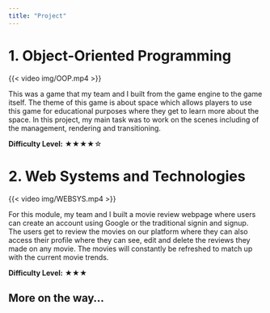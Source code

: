 ```yaml
---
title: "Project"
---
```


# 1. Object-Oriented Programming

{{< video img/OOP.mp4 >}}

This was a game that my team and I built from the game engine to the game itself. The theme of this game is about space which allows players to use this game for educational purposes where they get to learn more about the space. In this project, my main task was to work on the scenes including of the management, rendering and transitioning.

**Difficulty Level:** ★★★★☆

# 2. Web Systems and Technologies

{{< video img/WEBSYS.mp4 >}}

For this module, my team and I built a movie review webpage where users can create an account using Google or the traditional signin and signup. The users get to review the movies on our platform where they can also access their profile where they can see, edit and delete the reviews they made on any movie. The movies will constantly be refreshed to match up with the current movie trends.

**Difficulty Level:** ★★★

## More on the way...